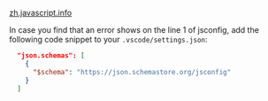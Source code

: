 [zh.javascript.info](https://zh.javascript.info/comparison)

In case you find that an error shows on the line 1 of jsconfig, add the following code snippet to your `.vscode/settings.json`: 

```json
  "json.schemas": [
    { 
      "$schema": "https://json.schemastore.org/jsconfig" 
    }
  ]
```